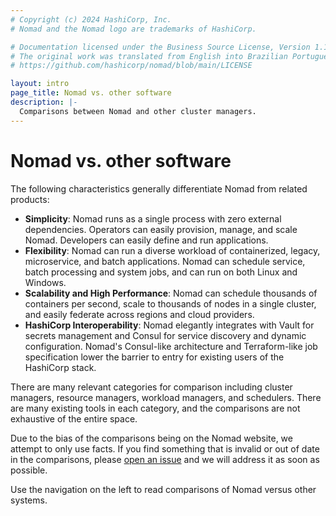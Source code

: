```yaml
---
# Copyright (c) 2024 HashiCorp, Inc.
# Nomad and the Nomad logo are trademarks of HashiCorp.

# Documentation licensed under the Business Source License, Version 1.1.
# The original work was translated from English into Brazilian Portuguese.
# https://github.com/hashicorp/nomad/blob/main/LICENSE

layout: intro
page_title: Nomad vs. other software
description: |-
  Comparisons between Nomad and other cluster managers.
---
```


# Nomad vs. other software

The following characteristics generally differentiate Nomad from related products:

- **Simplicity**: Nomad runs as a single process with zero external dependencies.
  Operators can easily provision, manage, and scale Nomad. Developers can easily
  define and run applications.
- **Flexibility**: Nomad can run a diverse workload of containerized, legacy,
  microservice, and batch applications. Nomad can schedule service, batch
  processing and system jobs, and can run on both Linux and Windows.
- **Scalability and High Performance**: Nomad can schedule thousands of containers
  per second, scale to thousands of nodes in a single cluster, and easily federate
  across regions and cloud providers.
- **HashiCorp Interoperability**: Nomad elegantly integrates with Vault for secrets
  management and Consul for service discovery and dynamic configuration. Nomad's
  Consul-like architecture and Terraform-like job specification lower the barrier
  to entry for existing users of the HashiCorp stack.

There are many relevant categories for comparison including cluster managers,
resource managers, workload managers, and schedulers. There are many existing
tools in each category, and the comparisons are not exhaustive of the entire space.

Due to the bias of the comparisons being on the Nomad website, we attempt to only
use facts. If you find something that is invalid or out of date in the comparisons,
please [open an issue](https://github.com/hashicorp/nomad/issues) and we will
address it as soon as possible.

Use the navigation on the left to read comparisons of Nomad versus other systems.
